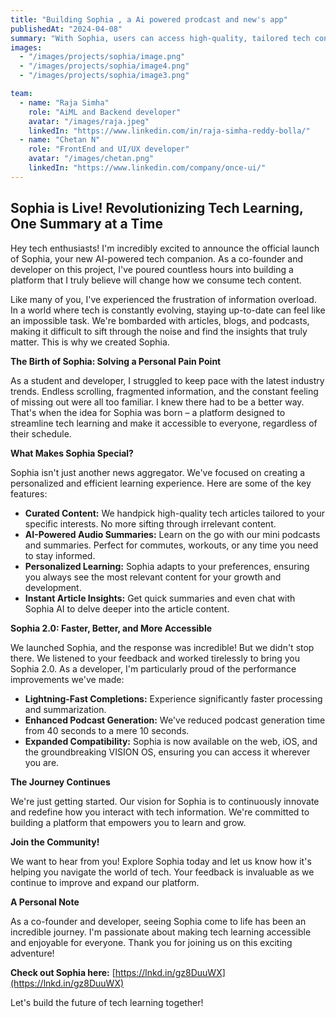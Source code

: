 ```yaml
---
title: "Building Sophia , a Ai powered prodcast and new's app"
publishedAt: "2024-04-08"
summary: "With Sophia, users can access high-quality, tailored tech content, stay updated with convenient audio summaries, personalize their learning journey, and gain instant understanding of articles through AI interaction."
images:
  - "/images/projects/sophia/image.png"
  - "/images/projects/sophia/image4.png"
  - "/images/projects/sophia/image3.png"

team:
  - name: "Raja Simha"
    role: "AiML and Backend developer"
    avatar: "/images/raja.jpeg"
    linkedIn: "https://www.linkedin.com/in/raja-simha-reddy-bolla/"
  - name: "Chetan N"
    role: "FrontEnd and UI/UX developer"
    avatar: "/images/chetan.png"
    linkedIn: "https://www.linkedin.com/company/once-ui/"
---
```



## Sophia is Live! Revolutionizing Tech Learning, One Summary at a Time

Hey tech enthusiasts! I'm incredibly excited to announce the official launch of Sophia, your new AI-powered tech companion. As a co-founder and developer on this project, I've poured countless hours into building a platform that I truly believe will change how we consume tech content.

Like many of you, I've experienced the frustration of information overload. In a world where tech is constantly evolving, staying up-to-date can feel like an impossible task. We're bombarded with articles, blogs, and podcasts, making it difficult to sift through the noise and find the insights that truly matter. This is why we created Sophia.

**The Birth of Sophia: Solving a Personal Pain Point**

As a student and developer, I struggled to keep pace with the latest industry trends. Endless scrolling, fragmented information, and the constant feeling of missing out were all too familiar. I knew there had to be a better way. That's when the idea for Sophia was born – a platform designed to streamline tech learning and make it accessible to everyone, regardless of their schedule.

**What Makes Sophia Special?**

Sophia isn't just another news aggregator. We've focused on creating a personalized and efficient learning experience. Here are some of the key features:

* **Curated Content:** We handpick high-quality tech articles tailored to your specific interests. No more sifting through irrelevant content.
* **AI-Powered Audio Summaries:** Learn on the go with our mini podcasts and summaries. Perfect for commutes, workouts, or any time you need to stay informed.
* **Personalized Learning:** Sophia adapts to your preferences, ensuring you always see the most relevant content for your growth and development.
* **Instant Article Insights:** Get quick summaries and even chat with Sophia AI to delve deeper into the article content.

**Sophia 2.0: Faster, Better, and More Accessible**

We launched Sophia, and the response was incredible! But we didn't stop there. We listened to your feedback and worked tirelessly to bring you Sophia 2.0. As a developer, I'm particularly proud of the performance improvements we've made:

* **Lightning-Fast Completions:** Experience significantly faster processing and summarization.
* **Enhanced Podcast Generation:** We've reduced podcast generation time from 40 seconds to a mere 10 seconds.
* **Expanded Compatibility:** Sophia is now available on the web, iOS, and the groundbreaking VISION OS, ensuring you can access it wherever you are.

**The Journey Continues**

We're just getting started. Our vision for Sophia is to continuously innovate and redefine how you interact with tech information. We're committed to building a platform that empowers you to learn and grow.

**Join the Community!**

We want to hear from you! Explore Sophia today and let us know how it's helping you navigate the world of tech. Your feedback is invaluable as we continue to improve and expand our platform.

**A Personal Note**

As a co-founder and developer, seeing Sophia come to life has been an incredible journey. I'm passionate about making tech learning accessible and enjoyable for everyone. Thank you for joining us on this exciting adventure!

**Check out Sophia here:** [https://lnkd.in/gz8DuuWX](https://lnkd.in/gz8DuuWX)

Let's build the future of tech learning together!
